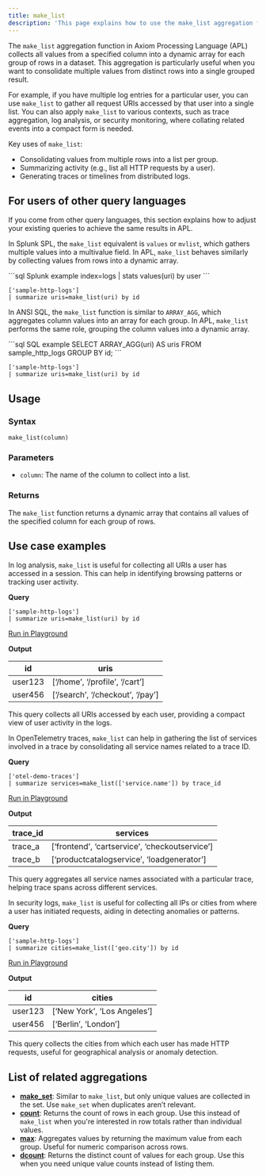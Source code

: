 ```yaml
---
title: make_list
description: 'This page explains how to use the make_list aggregation function in APL.'
---
```


The `make_list` aggregation function in Axiom Processing Language (APL) collects all values from a specified column into a dynamic array for each group of rows in a dataset. This aggregation is particularly useful when you want to consolidate multiple values from distinct rows into a single grouped result. 

For example, if you have multiple log entries for a particular user, you can use `make_list` to gather all request URIs accessed by that user into a single list. You can also apply `make_list` to various contexts, such as trace aggregation, log analysis, or security monitoring, where collating related events into a compact form is needed.

Key uses of `make_list`:

- Consolidating values from multiple rows into a list per group.
- Summarizing activity (e.g., list all HTTP requests by a user).
- Generating traces or timelines from distributed logs.

## For users of other query languages

If you come from other query languages, this section explains how to adjust your existing queries to achieve the same results in APL.

<AccordionGroup>
<Accordion title="Splunk SPL users">

In Splunk SPL, the `make_list` equivalent is `values` or `mvlist`, which gathers multiple values into a multivalue field. In APL, `make_list` behaves similarly by collecting values from rows into a dynamic array.

<CodeGroup>
```sql Splunk example
index=logs | stats values(uri) by user
```

```kusto APL equivalent
['sample-http-logs']
| summarize uris=make_list(uri) by id
```
</CodeGroup>

</Accordion>
<Accordion title="ANSI SQL users">

In ANSI SQL, the `make_list` function is similar to `ARRAY_AGG`, which aggregates column values into an array for each group. In APL, `make_list` performs the same role, grouping the column values into a dynamic array.

<CodeGroup>
```sql SQL example
SELECT ARRAY_AGG(uri) AS uris FROM sample_http_logs GROUP BY id;
```

```kusto APL equivalent
['sample-http-logs']
| summarize uris=make_list(uri) by id
```
</CodeGroup>

</Accordion>
</AccordionGroup>

## Usage

### Syntax

```kusto
make_list(column)
```

### Parameters

- `column`: The name of the column to collect into a list.

### Returns

The `make_list` function returns a dynamic array that contains all values of the specified column for each group of rows.

## Use case examples

<Tabs>
<Tab title="Log analysis">

In log analysis, `make_list` is useful for collecting all URIs a user has accessed in a session. This can help in identifying browsing patterns or tracking user activity.

**Query**

```kusto
['sample-http-logs']
| summarize uris=make_list(uri) by id
```

[Run in Playground](https://play.axiom.co/axiom-play-qf1k/explorer?initForm=%7B%22apl%22%3A%22%5B%27sample-http-logs%27%5D%20%7C%20summarize%20uris%3Dmake_list%28uri%29%20by%20id%22%7D)

**Output**

| id       | uris                             |
|----------|----------------------------------|
| user123  | [‘/home’, ‘/profile’, ‘/cart’]   |
| user456  | [‘/search’, ‘/checkout’, ‘/pay’] |

This query collects all URIs accessed by each user, providing a compact view of user activity in the logs.

</Tab>

<Tab title="OpenTelemetry traces">

In OpenTelemetry traces, `make_list` can help in gathering the list of services involved in a trace by consolidating all service names related to a trace ID.

**Query**

```kusto
['otel-demo-traces']
| summarize services=make_list(['service.name']) by trace_id
```

[Run in Playground](https://play.axiom.co/axiom-play-qf1k/explorer?initForm=%7B%22apl%22%3A%22%5B%27otel-demo-traces%27%5D%20%7C%20summarize%20services%3Dmake_list%28%5B%27service.name%27%5D%29%20by%20trace_id%22%7D)

**Output**

| trace_id          | services                                       |
|-------------------|------------------------------------------------|
| trace_a           | [‘frontend’, ‘cartservice’, ‘checkoutservice’]  |
| trace_b           | [‘productcatalogservice’, ‘loadgenerator’]      |

This query aggregates all service names associated with a particular trace, helping trace spans across different services.

</Tab>

<Tab title="Security logs">

In security logs, `make_list` is useful for collecting all IPs or cities from where a user has initiated requests, aiding in detecting anomalies or patterns.

**Query**

```kusto
['sample-http-logs']
| summarize cities=make_list(['geo.city']) by id
```

[Run in Playground](https://play.axiom.co/axiom-play-qf1k/explorer?initForm=%7B%22apl%22%3A%22%5B%27sample-http-logs%27%5D%20%7C%20summarize%20cities%3Dmake_list%28%5B%27geo.city%27%5D%29%20by%20id%22%7D)

**Output**

| id       | cities                         |
|----------|--------------------------------|
| user123  | [‘New York’, ‘Los Angeles’]     |
| user456  | [‘Berlin’, ‘London’]            |

This query collects the cities from which each user has made HTTP requests, useful for geographical analysis or anomaly detection.

</Tab>
</Tabs>

## List of related aggregations

- [**make_set**](/apl/aggregation-function/make-set): Similar to `make_list`, but only unique values are collected in the set. Use `make_set` when duplicates aren’t relevant.
- [**count**](/apl/aggregation-function/count): Returns the count of rows in each group. Use this instead of `make_list` when you're interested in row totals rather than individual values.
- [**max**](/apl/aggregation-function/max): Aggregates values by returning the maximum value from each group. Useful for numeric comparison across rows.
- [**dcount**](/apl/aggregation-function/dcount): Returns the distinct count of values for each group. Use this when you need unique value counts instead of listing them.